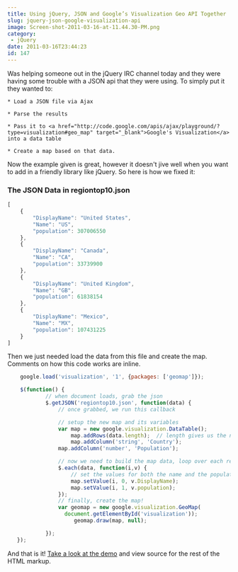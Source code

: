 ---
title: Using jQuery, JSON and Google’s Visualization Geo API Together
slug: jquery-json-google-visualization-api
image: Screen-shot-2011-03-16-at-11.44.30-PM.png
category:
 - jQuery
date: 2011-03-16T23:44:23
id: 147
---

Was helping someone out in the jQuery IRC channel today and they were having some trouble with a JSON api that they were using. To simply put it they wanted to:


	* Load a JSON file via Ajax

	* Parse the results

	* Pass it to <a href="http://code.google.com/apis/ajax/playground/?type=visualization#geo_map" target="_blank">Google's Visualization</a> into a data table

	* Create a map based on that data.


Now the example given is great, however it doesn't jive well when you want to add in a friendly library like jQuery. So here is how we fixed it:
### The JSON Data in regiontop10.json

```js
[
    {
        "DisplayName": "United States",
        "Name": "US",
        "population": 307006550
    },
    {
        "DisplayName": "Canada",
        "Name": "CA",
        "population": 33739900
    },
    {
        "DisplayName": "United Kingdom",
        "Name": "GB",
        "population": 61838154
    },
    {
        "DisplayName": "Mexico",
        "Name": "MX",
        "population": 107431225
    }
]
```
Then we just needed load the data from this file and create the map. Comments on how this code works are inline.

```js
    google.load('visualization', '1', {packages: ['geomap']});

    $(function() {
    		// when document loads, grab the json
			$.getJSON('regiontop10.json', function(data) {
				// once grabbed, we run this callback

				// setup the new map and its variables
				var map = new google.visualization.DataTable();
					map.addRows(data.length);  // length gives us the number of results in our returned data
					map.addColumn('string', 'Country');
	      		map.addColumn('number', 'Population');

				// now we need to build the map data, loop over each result
				$.each(data, function(i,v) {
					// set the values for both the name and the population
					map.setValue(i, 0, v.DisplayName);
					map.setValue(i, 1, v.population);
				});
				// finally, create the map!
				var geomap = new google.visualization.GeoMap(
		          document.getElementById('visualization'));
		     		 geomap.draw(map, null);

			});
   });
```

And that is it! [Take a look at the demo](http://wesbos.com/demos/google-geo-map-visualization/) and view source for the rest of the HTML markup.
